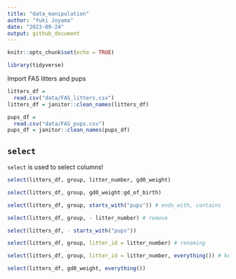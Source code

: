 ```yaml
---
title: "data_manipulation"
author: "Yuki Joyama"
date: "2023-09-24"
output: github_document
---
```


```r
knitr::opts_chunk$set(echo = TRUE)
```

```r
library(tidyverse)
```

Import FAS litters and pups

```r
litters_df = 
  read.csv("data/FAS_litters.csv")
litters_df = janitor::clean_names(litters_df)

pups_df = 
  read.csv("data/FAS_pups.csv")
pups_df = janitor::clean_names(pups_df)
```

## `select`

`select` is used to select columns!

```r
select(litters_df, group, litter_number, gd0_weight)

select(litters_df, group, gd0_weight:gd_of_birth)

select(litters_df, group, starts_with("pups")) # ends_with, contains

select(litters_df, group, - litter_number) # remove

select(litters_df, - starts_with("pups"))

select(litters_df, group, litter_id = litter_number) # renaming

select(litters_df, group, litter_id = litter_number, everything()) # keep everything else

select(litters_df, gd0_weight, everything())
```










